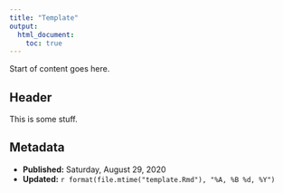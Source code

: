 ```yaml
---
title: "Template"
output:
  html_document:
    toc: true
---
```


Start of content goes here.

## Header

This is some stuff.

## Metadata {-}

- **Published:** Saturday, August 29, 2020
- **Updated:** `r format(file.mtime("template.Rmd"), "%A, %B %d, %Y")`
